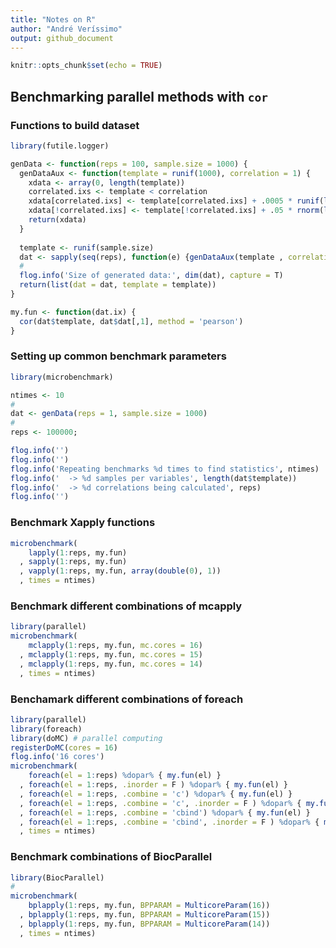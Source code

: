 ```yaml
---
title: "Notes on R"
author: "André Veríssimo"
output: github_document
---
```


```r
knitr::opts_chunk$set(echo = TRUE)
```

## Benchmarking parallel methods with `cor`

### Functions to build dataset

```r
library(futile.logger)

genData <- function(reps = 100, sample.size = 1000) {
  genDataAux <- function(template = runif(1000), correlation = 1) {
    xdata <- array(0, length(template))
    correlated.ixs <- template < correlation
    xdata[correlated.ixs] <- template[correlated.ixs] + .0005 * runif(length(template[correlated.ixs]))
    xdata[!correlated.ixs] <- template[!correlated.ixs] + .05 * rnorm(length(template[!correlated.ixs]))
    return(xdata)
  }
  
  template <- runif(sample.size)
  dat <- sapply(seq(reps), function(e) {genDataAux(template , correlation = abs(.3 + runif(1))) })
  #
  flog.info('Size of generated data:', dim(dat), capture = T)
  return(list(dat = dat, template = template)) 
}

my.fun <- function(dat.ix) {
  cor(dat$template, dat$dat[,1], method = 'pearson')
}
```

### Setting up common benchmark parameters

```r
library(microbenchmark)

ntimes <- 10
#
dat <- genData(reps = 1, sample.size = 1000)
#
reps <- 100000;

flog.info('')
flog.info('')
flog.info('Repeating benchmarks %d times to find statistics', ntimes)
flog.info('  -> %d samples per variables', length(dat$template))
flog.info('  -> %d correlations being calculated', reps)
flog.info('')

```

### Benchmark Xapply functions

```r
microbenchmark(
    lapply(1:reps, my.fun)
  , sapply(1:reps, my.fun)
  , vapply(1:reps, my.fun, array(double(0), 1))
  , times = ntimes)

```

### Benchmark different combinations of mcapply

```r
library(parallel)
microbenchmark(
    mclapply(1:reps, my.fun, mc.cores = 16)
  , mclapply(1:reps, my.fun, mc.cores = 15)
  , mclapply(1:reps, my.fun, mc.cores = 14)
  , times = ntimes)
```

### Benchamark different combinations of foreach

```r
library(parallel)
library(foreach)
library(doMC) # parallel computing
registerDoMC(cores = 16) 
flog.info('16 cores')
microbenchmark(
    foreach(el = 1:reps) %dopar% { my.fun(el) }
  , foreach(el = 1:reps, .inorder = F ) %dopar% { my.fun(el) }
  , foreach(el = 1:reps, .combine = 'c') %dopar% { my.fun(el) }
  , foreach(el = 1:reps, .combine = 'c', .inorder = F ) %dopar% { my.fun(el) }
  , foreach(el = 1:reps, .combine = 'cbind') %dopar% { my.fun(el) }
  , foreach(el = 1:reps, .combine = 'cbind', .inorder = F ) %dopar% { my.fun(el) }
  , times = ntimes)
```


### Benchmark combinations of BiocParallel  

```r
library(BiocParallel)
#
microbenchmark(
    bplapply(1:reps, my.fun, BPPARAM = MulticoreParam(16))
  , bplapply(1:reps, my.fun, BPPARAM = MulticoreParam(15))
  , bplapply(1:reps, my.fun, BPPARAM = MulticoreParam(14))
  , times = ntimes)
```

